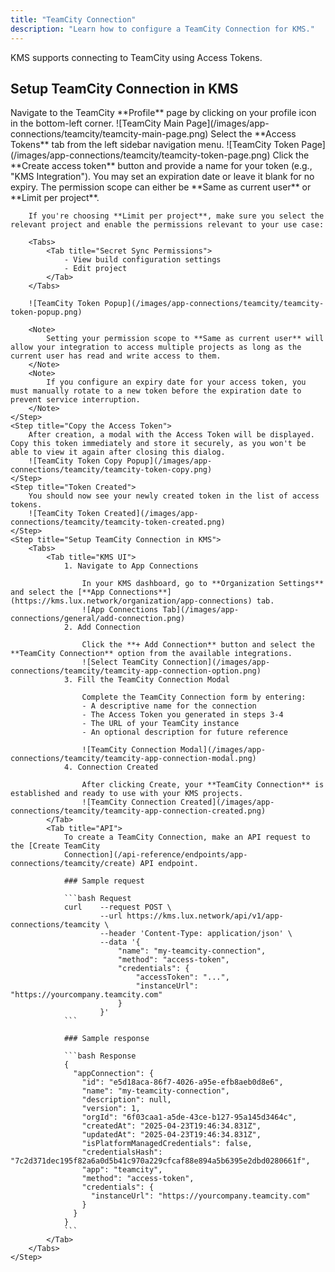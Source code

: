 ```yaml
---
title: "TeamCity Connection"
description: "Learn how to configure a TeamCity Connection for KMS."
---
```


KMS supports connecting to TeamCity using Access Tokens.

## Setup TeamCity Connection in KMS

<Steps>
    <Step title="Navigate to your profile on TeamCity">
        Navigate to the TeamCity **Profile** page by clicking on your profile icon in the bottom-left corner.
        ![TeamCity Main Page](/images/app-connections/teamcity/teamcity-main-page.png)
    </Step>
    <Step title="Select Access Tokens Tab">
        Select the **Access Tokens** tab from the left sidebar navigation menu.
        ![TeamCity Token Page](/images/app-connections/teamcity/teamcity-token-page.png)
    </Step>
    <Step title="Create the Access Token">
        Click the **Create access token** button and provide a name for your token (e.g., "KMS Integration"). You may set an expiration date or leave it blank for no expiry.
        The permission scope can either be **Same as current user** or **Limit per project**.

        If you're choosing **Limit per project**, make sure you select the relevant project and enable the permissions relevant to your use case:

        <Tabs>
            <Tab title="Secret Sync Permissions">
                - View build configuration settings
                - Edit project
            </Tab>
        </Tabs>

        ![TeamCity Token Popup](/images/app-connections/teamcity/teamcity-token-popup.png)

        <Note>
            Setting your permission scope to **Same as current user** will allow your integration to access multiple projects as long as the current user has read and write access to them.
        </Note>
        <Note>
            If you configure an expiry date for your access token, you must manually rotate to a new token before the expiration date to prevent service interruption.
        </Note>
    </Step>
    <Step title="Copy the Access Token">
        After creation, a modal with the Access Token will be displayed. Copy this token immediately and store it securely, as you won't be able to view it again after closing this dialog.
        ![TeamCity Token Copy Popup](/images/app-connections/teamcity/teamcity-token-copy.png)
    </Step>
    <Step title="Token Created">
        You should now see your newly created token in the list of access tokens.
        ![TeamCity Token Created](/images/app-connections/teamcity/teamcity-token-created.png)
    </Step>
    <Step title="Setup TeamCity Connection in KMS">
        <Tabs>
            <Tab title="KMS UI">
                1. Navigate to App Connections

                    In your KMS dashboard, go to **Organization Settings** and select the [**App Connections**](https://kms.lux.network/organization/app-connections) tab.
                    ![App Connections Tab](/images/app-connections/general/add-connection.png)
                2. Add Connection

                    Click the **+ Add Connection** button and select the **TeamCity Connection** option from the available integrations.
                    ![Select TeamCity Connection](/images/app-connections/teamcity/teamcity-app-connection-option.png)
                3. Fill the TeamCity Connection Modal

                    Complete the TeamCity Connection form by entering:
                    - A descriptive name for the connection
                    - The Access Token you generated in steps 3-4
                    - The URL of your TeamCity instance
                    - An optional description for future reference

                    ![TeamCity Connection Modal](/images/app-connections/teamcity/teamcity-app-connection-modal.png)
                4. Connection Created

                    After clicking Create, your **TeamCity Connection** is established and ready to use with your KMS projects.
                    ![TeamCity Connection Created](/images/app-connections/teamcity/teamcity-app-connection-created.png)
            </Tab>
            <Tab title="API">
                To create a TeamCity Connection, make an API request to the [Create TeamCity
                Connection](/api-reference/endpoints/app-connections/teamcity/create) API endpoint.

                ### Sample request

                ```bash Request
                curl    --request POST \
                        --url https://kms.lux.network/api/v1/app-connections/teamcity \
                        --header 'Content-Type: application/json' \
                        --data '{
                            "name": "my-teamcity-connection",
                            "method": "access-token",
                            "credentials": {
                                "accessToken": "...",
                                "instanceUrl": "https://yourcompany.teamcity.com"
                            }
                        }'
                ```

                ### Sample response

                ```bash Response
                {
                  "appConnection": {
                    "id": "e5d18aca-86f7-4026-a95e-efb8aeb0d8e6",
                    "name": "my-teamcity-connection",
                    "description": null,
                    "version": 1,
                    "orgId": "6f03caa1-a5de-43ce-b127-95a145d3464c",
                    "createdAt": "2025-04-23T19:46:34.831Z",
                    "updatedAt": "2025-04-23T19:46:34.831Z",
                    "isPlatformManagedCredentials": false,
                    "credentialsHash": "7c2d371dec195f82a6a0d5b41c970a229cfcaf88e894a5b6395e2dbd0280661f",
                    "app": "teamcity",
                    "method": "access-token",
                    "credentials": {
                      "instanceUrl": "https://yourcompany.teamcity.com"
                    }
                  }
                }
                ```
            </Tab>
        </Tabs>
    </Step>
</Steps>
